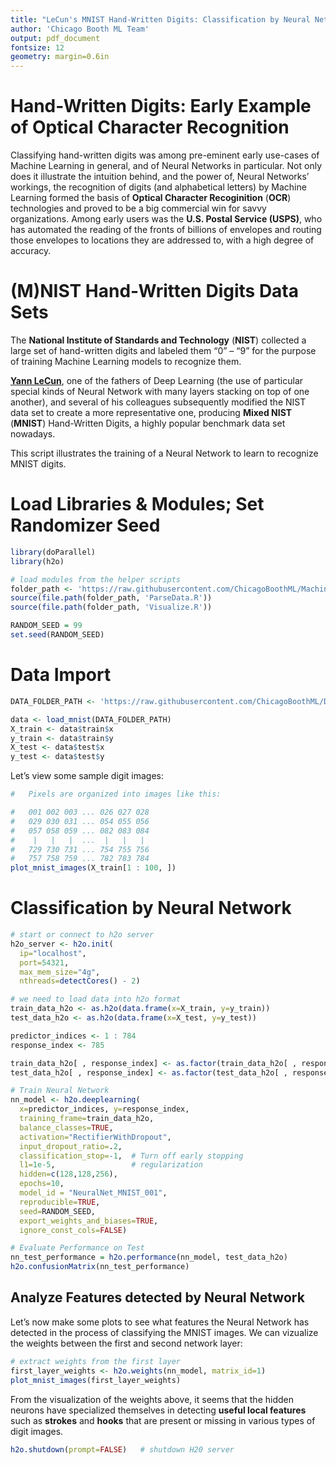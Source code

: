 ```yaml
---
title: "LeCun's MNIST Hand-Written Digits: Classification by Neural Networks"
author: 'Chicago Booth ML Team'
output: pdf_document
fontsize: 12
geometry: margin=0.6in
---
```



# Hand-Written Digits: Early Example of Optical Character Recognition

Classifying hand-written digits was among pre-eminent early use-cases of Machine Learning in general, and of Neural Networks in particular. Not only does it illustrate the intuition behind, and the power of, Neural Networks' workings, the recognition of digits (and alphabetical letters) by Machine Learning formed the basis of **Optical Character Recoginition** (**OCR**) technologies and proved to be a big commercial win for savvy organizations. Among early users was the **U.S. Postal Service (USPS)**, who has automated the reading of the fronts of billions of envelopes and routing those envelopes to locations they are addressed to, with a high degree of accuracy.


# (M)NIST Hand-Written Digits Data Sets

The **National Institute of Standards and Technology** (**NIST**) collected a large set of hand-written digits and labeled them "0" &ndash; "9" for the purpose of training Machine Learning models to recognize them.

[**Yann LeCun**](http://yann.lecun.com), one of the fathers of Deep Learning (the use of particular special kinds of Neural Network with many layers stacking on top of one another), and several of his colleagues subsequently modified the NIST data set to create a more representative one, producing **Mixed NIST** (**MNIST**) Hand-Written Digits, a highly popular benchmark data set nowadays.

This script illustrates the training of a Neural Network to learn to recognize MNIST digits.


# Load Libraries & Modules; Set Randomizer Seed
  
```r
library(doParallel)
library(h2o)

# load modules from the helper scripts
folder_path <- 'https://raw.githubusercontent.com/ChicagoBoothML/MachineLearning_Fall2015/master/Programming%20Scripts/LeCun%20MNIST%20Digits/R'
source(file.path(folder_path, 'ParseData.R'))
source(file.path(folder_path, 'Visualize.R'))

RANDOM_SEED = 99
set.seed(RANDOM_SEED)
```


# Data Import

```r
DATA_FOLDER_PATH <- 'https://raw.githubusercontent.com/ChicagoBoothML/DATA___LeCun___MNISTDigits/master'

data <- load_mnist(DATA_FOLDER_PATH)
X_train <- data$train$x
y_train <- data$train$y
X_test <- data$test$x
y_test <- data$test$y
```

Let's view some sample digit images:

```r
#   Pixels are organized into images like this:

#   001 002 003 ... 026 027 028
#   029 030 031 ... 054 055 056
#   057 058 059 ... 082 083 084
#    |   |   |  ...  |   |   |
#   729 730 731 ... 754 755 756
#   757 758 759 ... 782 783 784
plot_mnist_images(X_train[1 : 100, ])
```


# Classification by Neural Network

```r
# start or connect to h2o server
h2o_server <- h2o.init(
  ip="localhost",
  port=54321,
  max_mem_size="4g",
  nthreads=detectCores() - 2)
```

```r
# we need to load data into h2o format
train_data_h2o <- as.h2o(data.frame(x=X_train, y=y_train))
test_data_h2o <- as.h2o(data.frame(x=X_test, y=y_test))

predictor_indices <- 1 : 784
response_index <- 785

train_data_h2o[ , response_index] <- as.factor(train_data_h2o[ , response_index])
test_data_h2o[ , response_index] <- as.factor(test_data_h2o[ , response_index])
```

```r
# Train Neural Network
nn_model <- h2o.deeplearning(
  x=predictor_indices, y=response_index,
  training_frame=train_data_h2o,
  balance_classes=TRUE,
  activation="RectifierWithDropout",
  input_dropout_ratio=.2,
  classification_stop=-1,  # Turn off early stopping
  l1=1e-5,                 # regularization
  hidden=c(128,128,256),
  epochs=10,
  model_id = "NeuralNet_MNIST_001",
  reproducible=TRUE,
  seed=RANDOM_SEED,
  export_weights_and_biases=TRUE,
  ignore_const_cols=FALSE)
```

```r
# Evaluate Performance on Test
nn_test_performance = h2o.performance(nn_model, test_data_h2o)
h2o.confusionMatrix(nn_test_performance)
```


## Analyze Features detected by Neural Network

Let's now make some plots to see what features the Neural Network has detected in the process of classifying the MNIST images. We can vizualize the weights between the first and second network layer:
  
```r
# extract weights from the first layer
first_layer_weights <- h2o.weights(nn_model, matrix_id=1)
plot_mnist_images(first_layer_weights)
```

From the visualization of the weights above, it seems that the hidden neurons have specialized themselves in detecting **useful local features** such as **strokes** and **hooks** that are present or missing in various types of digit images.

```r
h2o.shutdown(prompt=FALSE)   # shutdown H20 server
```






